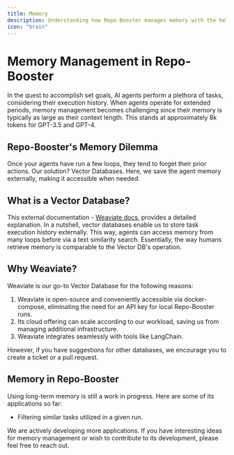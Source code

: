 ```yaml
---
title: Memory
description: Understanding how Repo-Booster manages memory with the help of vector databases.
icon: "brain"
---
```


# Memory Management in Repo-Booster

In the quest to accomplish set goals, AI agents perform a plethora of tasks, considering their execution history. When agents operate for extended periods, memory management becomes challenging since their memory is typically as large as their context length. This stands at approximately 8k tokens for GPT-3.5 and GPT-4.

## Repo-Booster's Memory Dilemma

Once your agents have run a few loops, they tend to forget their prior actions. Our solution? Vector Databases. Here, we save the agent memory externally, making it accessible when needed.

## What is a Vector Database?

This external documentation - [Weaviate docs](https://weaviate.io/developers/weaviate), provides a detailed explanation. In a nutshell, vector databases enable us to store task execution history externally. This way, agents can access memory from many loops before via a text similarity search. Essentially, the way humans retrieve memory is comparable to the Vector DB's operation.

## Why Weaviate?

Weaviate is our go-to Vector Database for the following reasons:

1. Weaviate is open-source and conveniently accessible via docker-compose, eliminating the need for an API key for local Repo-Booster runs.
2. Its cloud offering can scale according to our workload, saving us from managing additional infrastructure.
3. Weaviate integrates seamlessly with tools like LangChain.

However, if you have suggestions for other databases, we encourage you to create a ticket or a pull request.

## Memory in Repo-Booster

Using long-term memory is still a work in progress. Here are some of its applications so far:

- Filtering similar tasks utilized in a given run.

We are actively developing more applications. If you have interesting ideas for memory management or wish to contribute to its development, please feel free to reach out.
